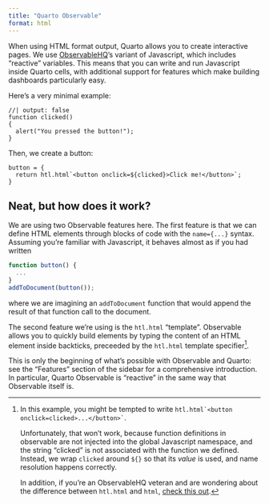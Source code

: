 ```yaml
---
title: "Quarto Observable"
format: html
---
```


When using HTML format output, Quarto allows you to create interactive
pages. We use [ObservableHQ](https://observablehq.com)'s variant of
Javascript, which includes "reactive" variables. This means that you
can write and run Javascript inside Quarto cells, with additional
support for features which make building dashboards particularly easy.

Here's a very minimal example:

```observable
//| output: false
function clicked()
{
  alert("You pressed the button!");
}
```

Then, we create a button:

```observable
button = {
  return htl.html`<button onclick=${clicked}>Click me!</button>`;
}
```

## Neat, but how does it work?

We are using two Observable features here. The first feature is that
we can define HTML elements through blocks of code with the
`name={...}` syntax. Assuming you're familiar with Javascript, it
behaves almost as if you had written

```js
function button() {
  ...
}
addToDocument(button());
```

where we are imagining an `addToDocument` function that would append the
result of that function call to the document.

The second feature we're using is the `htl.html` "template". Observable
allows you to quickly build elements by typing the content of an HTML
element inside backticks, preceeded by the `htl.html` template
specifier[^clicked-global].

This is only the beginning of what's possible with Observable and
Quarto: see the "Features" section of the sidebar for a comprehensive
introduction. In particular, Quarto Observable is "reactive" in the
same way that Observable itself is.

[^clicked-global]: In this example, you might be tempted to write
    `` htl.html`<button onclick=clicked>...</button>` ``.
    
    Unfortunately, that won't work, because function definitions in
    observable are not injected into the global Javascript namespace, 
    and the string "clicked" is not associated with the function we defined.
    Instead, we wrap `clicked` around `${}` so that its _value_ is used, and name resolution 
    happens correctly.
    
    In addition, if you're an ObservableHQ veteran and are wondering about 
    the difference between `htl.html` and `html`, [check this out](https://github.com/observablehq/htl).
